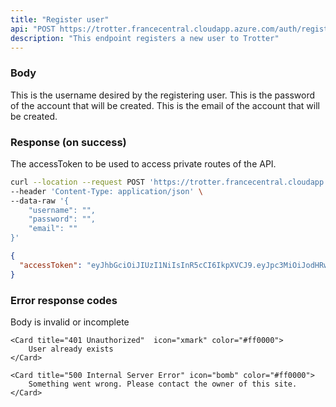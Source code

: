 ```yaml
---
title: "Register user"
api: "POST https://trotter.francecentral.cloudapp.azure.com/auth/register"
description: "This endpoint registers a new user to Trotter"
---
```


### Body

<ParamField body="username" type="string">
  This is the username desired by the registering user.
</ParamField>

<ParamField body="password" type="string">
  This is the password of the account that will be created.
</ParamField>

<ParamField body="email" type="string">
  This is the email of the account that will be created.
</ParamField>

### Response (on success)

<ResponseField name="accessToken" type="string">
  The accessToken to be used to access private routes of the API.
</ResponseField>


<RequestExample>

```bash Example Request
curl --location --request POST 'https://trotter.francecentral.cloudapp.azure.com/auth/register' \
--header 'Content-Type: application/json' \
--data-raw '{
    "username": "",
    "password": "",
    "email": ""
}'
```

</RequestExample>

<ResponseExample>

```json Response
{
  "accessToken": "eyJhbGciOiJIUzI1NiIsInR5cCI6IkpXVCJ9.eyJpc3MiOiJodHRwczovL2V4YW1wbGUuYXV0aDAuY29tLyIsImF1ZCI6Imh0dHBzOi8vYXBpLmV4YW1wbGUuY29tL2NhbGFuZGFyL3YxLyIsInN1YiI6InVzcl8xMjMiLCJpYXQiOjE0NTg3ODU3OTYsImV4cCI6MTQ1ODg3MjE5Nn0.CA7eaHjIHz5NxeIJoFK9krqaeZrPLwmMmgI_XiQiIkQ"
}
```

</ResponseExample>

### Error response codes

<CardGroup cols="2">
    <Card title="400 Bad Request" icon="exclamation" color="#ff0000">
        Body is invalid or incomplete
    </Card>

    <Card title="401 Unauthorized"  icon="xmark" color="#ff0000">
        User already exists
    </Card>

    <Card title="500 Internal Server Error" icon="bomb" color="#ff0000">
        Something went wrong. Please contact the owner of this site.
    </Card>
</CardGroup>